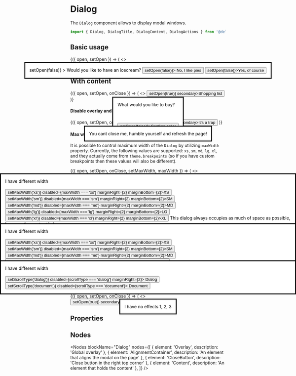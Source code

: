 
<Meta title="Components/Dialog" component={Button} />

# Dialog

The `Dialog` component allows to display modal windows.

~~~js
import { Dialog, DialogTitle, DialogContent, DialogActions } from '@deliveryhero/armor';
~~~

## Basic usage

<Preview>
    <Story name="Basic usage">
        <StoryHelper>
            {({ open, setOpen }) => (
     <>
         <Dialog
             open={open}
             onClose={() => setOpen(false)}
         >
             <DialogTitle description="Your answer will define Galaxy's fate">
                 Would you like to have an icecream?
             </DialogTitle>
             <DialogActions>
                 <Button tertiary onClick={() => setOpen(false)}>
                     No, I like pies
                 </Button>
                 <Button onClick={() => setOpen(false)}>Yes, of course</Button>
             </DialogActions>
         </Dialog>
         <Button onClick={() => setOpen(true)} secondary>Ask an important question</Button>
     </>
)}
</StoryHelper>
    </Story>
</Preview>

## With content

<Preview>
    <Story name="Usage with content">
        <StoryHelper>
            {({ open, setOpen, onClose }) => (
     <>
         <Dialog
             open={open}
             onClose={onClose}
         >
             <DialogTitle>
                 What would you like to buy?
             </DialogTitle>
             <DialogContent>
                 <Checkbox label="Pizza" />
                 <br />
                 <br />
                 <Checkbox label="Pasta" />
                 <br />
                 <br />
                 <Checkbox label="Risotto" />
             </DialogContent>
             <DialogActions>
                 <Button onClick={() => setOpen(false)}>Confirm order</Button>
             </DialogActions>
         </Dialog>
         <Button onClick={() => setOpen(true)} secondary>Shopping list</Button>
     </>
)}
</StoryHelper>
    </Story>
</Preview>

#### Disable overlay and close button

<Preview>
    <Story name="Disable overlay and close button">
        <StoryHelper>
            {({ open, setOpen, onClose }) => (
    <>
        <Dialog
            open={open}
            onClose={onClose}
            disableOverlay
            disableCloseButton
        >
            <DialogTitle>
                You cant close me, humble yourself and refresh the page!
            </DialogTitle>
        </Dialog>
        <Button onClick={() => setOpen(true)} secondary>It's a trap</Button>
    </>
)}
</StoryHelper>
    </Story>
</Preview>

#### Max width constraint

It is possible to control maximum width of the `Dialog` by utilizing `maxWidth` property. Currently, the following values are supported: `xs`, `sm`, `md`, `lg`, `xl`, and they actually come from `theme.breakpoints` (so if you have custom breakpoints then these values will also be different).

<Preview>
    <Story name="Max width constraint">
        <StoryHelper>
            {({ open, setOpen, onClose, setMaxWidth, maxWidth }) => (
     <>
         <Dialog
             open={open}
             onClose={onClose}
             maxWidth={maxWidth}
         >
             <DialogTitle>
                 I have different width<br /><br />
                 <Button onClick={() => setMaxWidth('xs')} disabled={maxWidth === 'xs'}  marginRight={2} marginBottom={2}>XS</Button>
                  <Button onClick={() => setMaxWidth('sm')} disabled={maxWidth === 'sm'} marginRight={2} marginBottom={2}>SM</Button>
                  <Button onClick={() => setMaxWidth('md')} disabled={maxWidth === 'md'} marginRight={2} marginBottom={2}>MD</Button>
                  <Button onClick={() => setMaxWidth('lg')} disabled={maxWidth === 'lg'} marginRight={2} marginBottom={2}>LG</Button>
                  <Button onClick={() => setMaxWidth('xl')} disabled={maxWidth === 'xl'} marginRight={2} marginBottom={2}>XL</Button>
             </DialogTitle>
             <DialogContent>
                 This dialog always occupies as much of space as possible, because the content is huge.
                 <LoremIpsum />
                 <LoremIpsum />
             </DialogContent>
         </Dialog>
         <Button onClick={() => setOpen(true)} secondary>I have different max width</Button>
     </>
)}
</StoryHelper>
    </Story>
</Preview>

#### Wide dialog

It is also possible to expand width of the `Dialog` to 100% of the parent container (minus safe margins of course), or to `max-width`, if defined.

<Preview>
    <Story name="Wide dialog">
        <StoryHelper>
            {({ open, setOpen, onClose, wide, maxWidth, setMaxWidth, setWide }) => (
     <>
         <Dialog
             open={open}
             onClose={onClose}
             maxWidth={maxWidth}
             wide={wide}
         >
             <DialogTitle>
                  I have different width<br /><br />
                  <Button onClick={() => setMaxWidth('xs')} disabled={maxWidth === 'xs'} marginRight={2} marginBottom={2}>XS</Button>
                  <Button onClick={() => setMaxWidth('sm')} disabled={maxWidth === 'sm'} marginRight={2} marginBottom={2}>SM</Button>
                  <Button onClick={() => setMaxWidth('md')} disabled={maxWidth === 'md'} marginRight={2} marginBottom={2}>MD</Button>
                  <Button onClick={() => setMaxWidth('lg')} disabled={maxWidth === 'lg'} marginRight={2} marginBottom={2}>LG</Button>
                  <Button onClick={() => setMaxWidth('xl')} disabled={maxWidth === 'xl'} marginRight={2} marginBottom={2}>XL</Button>
                  <br />
                  <Button onClick={() => setWide(!wide)} secondary marginTop={2}>{wide ? 'Shrink to auto with' : 'Expand to 100% width'}</Button>
             </DialogTitle>
             <DialogContent>
                  This dialog has little content, but you can tell it to occupy all available space.
             </DialogContent>
         </Dialog>
         <Button onClick={() => setOpen(true)} secondary>I have different width</Button>
     </>
)}
</StoryHelper>
    </Story>
</Preview>

#### Scroll type

`Dialog` supports two ways to scroll: content scroll and document scroll. By default, the first one is used.

<Preview>
    <Story name="Scroll type">
        <StoryHelper>
            {({ open, setOpen, onClose, scrollType, setScrollType }) => (
    <>
        <Dialog
            open={open}
            onClose={onClose}
            maxWidth="md"
            scroll={scrollType}
        >
            <DialogTitle>
                I have different width<br /><br />
                <Button onClick={() => setScrollType('dialog')} disabled={scrollType === 'dialog'} marginRight={2}>
                    Dialog
                </Button>
                <Button onClick={() => setScrollType('document')} disabled={scrollType === 'document'}>
                    Document
                </Button>
            </DialogTitle>
            <DialogContent>
                <LoremIpsum />
                <LoremIpsum />
            </DialogContent>
        </Dialog>
        <Button onClick={() => setOpen(true)} secondary>
            I have different scroll types
        </Button>
    </>
)}
</StoryHelper>
    </Story>
</Preview>

#### Disable effects

It is possible to disable transition effect on show / hide, if this is required.

<Preview>
    <Story name="Disable effects">
        <StoryHelper>
            {({ open, setOpen, onClose }) => (
     <>
         <Dialog
             open={open}
             onClose={onClose}
             disableEffects
         >
             <DialogTitle>
                 I have no effects
             </DialogTitle>
             <DialogContent>
                 1, 2, 3
             </DialogContent>
         </Dialog>
         <Button onClick={() => setOpen(true)} secondary>I have no effects</Button>
     </>
)}
</StoryHelper>
    </Story>
</Preview>

## Properties

<Props of={Dialog} />

## Nodes

<Nodes 
    blockName="Dialog"
    nodes={[
        { element: 'Overlay', description: 'Global overlay' },
        { element: 'AlignmentContainer', description: 'An element that aligns the modal on the page' },
        { element: 'CloseButton', description: 'Close button in the right top corner' },
        { element: 'Content', description: 'An element that holds the content' },
    ]}
/>
